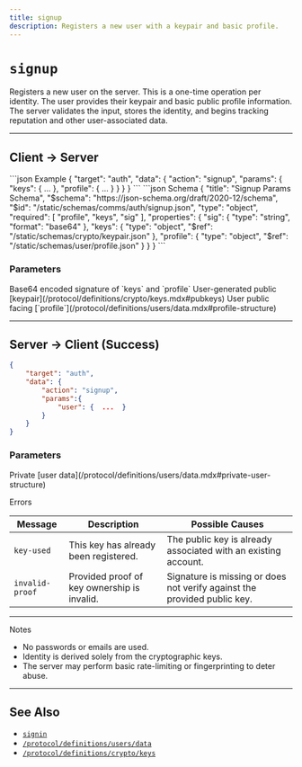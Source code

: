 ```yaml
---
title: signup
description: Registers a new user with a keypair and basic profile.
---
```


# `signup`

Registers a new user on the server. This is a one-time operation per identity. The user provides their keypair and basic public profile information. The server validates the input, stores the identity, and begins tracking reputation and other user-associated data.

---

## Client → Server

<CodeGroup>
```json Example
{
    "target": "auth",
    "data": {
        "action": "signup",
        "params": {
            "keys": {  ...  },
            "profile": {  ...  }
        }
    }
}
```
```json Schema
{
    "title": "Signup Params Schema",
    "$schema": "https://json-schema.org/draft/2020-12/schema",
    "$id": "/static/schemas/comms/auth/signup.json",
    "type": "object",
    "required": [
        "profile", "keys", "sig"
    ],
    "properties": {
        "sig": {
            "type": "string",
            "format": "base64"
        },
        "keys": {
            "type": "object",
            "$ref": "/static/schemas/crypto/keypair.json"
        },
        "profile": {
            "type": "object",
            "$ref": "/static/schemas/user/profile.json"
        }
    }
}
```
</CodeGroup>

### Parameters

<ParamField body="sig" type="string" required>
    Base64 encoded signature of `keys` and `profile`
</ParamField>
<ParamField body="keys" type="object" required>
    User-generated public [keypair](/protocol/definitions/crypto/keys.mdx#pubkeys)
</ParamField>
<ParamField body="profile" type="object" required>
    User public facing [`profile`](/protocol/definitions/users/data.mdx#profile-structure)
</ParamField>

---

## Server → Client (Success)

```json Example
{
    "target": "auth",
    "data": {
        "action": "signup",
        "params":{
            "user": {  ...  }
        }
    }
}
```

### Parameters

<ParamField body="user" type="object" required>
    Private [user data](/protocol/definitions/users/data.mdx#private-user-structure)
</ParamField>

<Danger>Errors</Danger>

| Message          | Description                                    | Possible Causes                                                           |
|------------------|------------------------------------------------|---------------------------------------------------------------------------|
| `key-used`       | This key has already been registered.          | The public key is already associated with an existing account.            |
| `invalid-proof`  | Provided proof of key ownership is invalid.    | Signature is missing or does not verify against the provided public key.  |

---

<Note>Notes</Note>

- No passwords or emails are used.
- Identity is derived solely from the cryptographic keys.
- The server may perform basic rate-limiting or fingerprinting to deter abuse.

---

## See Also

- [`signin`](/protocol/targets/auth/signin.mdx)
- [`/protocol/definitions/users/data`](/protocol/definitions/users/data.mdx)
- [`/protocol/definitions/crypto/keys`](/protocol/definitions/crypto/keys.mdx)
